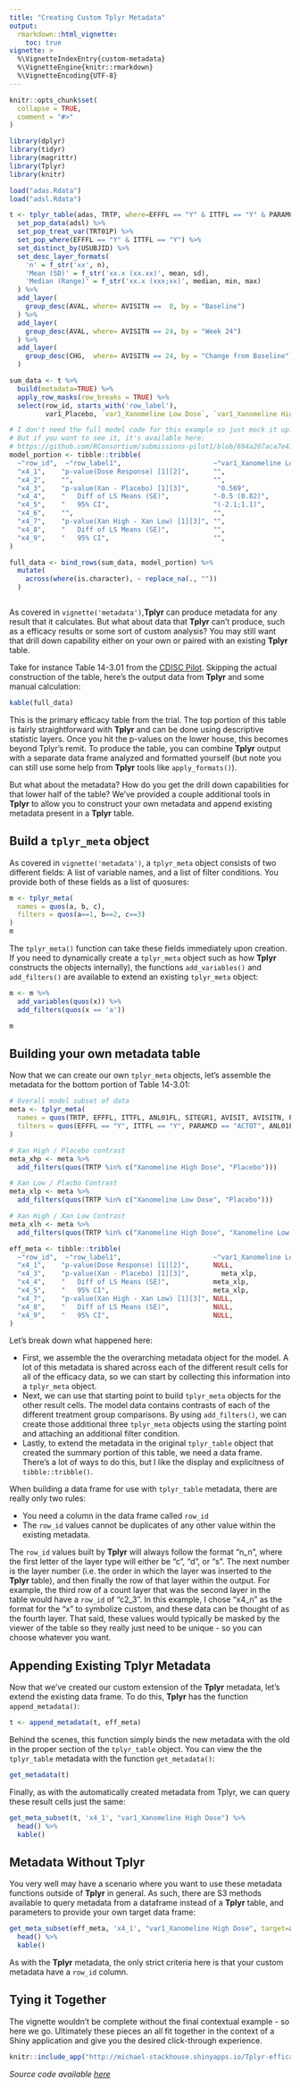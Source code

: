```yaml
---
title: "Creating Custom Tplyr Metadata"
output: 
  rmarkdown::html_vignette:
    toc: true
vignette: >
  %\VignetteIndexEntry{custom-metadata}
  %\VignetteEngine{knitr::rmarkdown}
  %\VignetteEncoding{UTF-8}
---
```


```r
knitr::opts_chunk$set(
  collapse = TRUE,
  comment = "#>"
)
```

```r
library(dplyr)
library(tidyr)
library(magrittr)
library(Tplyr)
library(knitr)
```

```r
load("adas.Rdata")
load("adsl.Rdata")

t <- tplyr_table(adas, TRTP, where=EFFFL == "Y" & ITTFL == "Y" & PARAMCD == "ACTOT" & ANL01FL == "Y") %>% 
  set_pop_data(adsl) %>% 
  set_pop_treat_var(TRT01P) %>% 
  set_pop_where(EFFFL == "Y" & ITTFL == "Y") %>% 
  set_distinct_by(USUBJID) %>% 
  set_desc_layer_formats(
    'n' = f_str('xx', n),
    'Mean (SD)' = f_str('xx.x (xx.xx)', mean, sd),
    'Median (Range)' = f_str('xx.x (xxx;xx)', median, min, max)
  ) %>% 
  add_layer(
    group_desc(AVAL, where= AVISITN ==  0, by = "Baseline")
  ) %>% 
  add_layer(
    group_desc(AVAL, where= AVISITN == 24, by = "Week 24")
  ) %>% 
  add_layer(
    group_desc(CHG,  where= AVISITN == 24, by = "Change from Baseline")
  )

sum_data <- t %>% 
  build(metadata=TRUE) %>% 
  apply_row_masks(row_breaks = TRUE) %>% 
  select(row_id, starts_with('row_label'), 
         var1_Placebo, `var1_Xanomeline Low Dose`, `var1_Xanomeline High Dose`)

# I don't need the full model code for this example so just mock it up. 
# But if you want to see it, it's available here:
# https://github.com/RConsortium/submissions-pilot1/blob/694a207aca7e419513ffe16f6f5873526da1bdcb/R/eff_models.R#L17
model_portion <- tibble::tribble(
  ~"row_id",  ~"row_label1",                       ~"var1_Xanomeline Low Dose", ~"var1_Xanomeline High Dose",
  "x4_1",    "p-value(Dose Response) [1][2]",      "",                          "0.245",
  "x4_2",    "",                                   "",                          "",
  "x4_3",    "p-value(Xan - Placebo) [1][3]",	    "0.569",    	               "0.233",
  "x4_4",    "   Diff of LS Means (SE)",           "-0.5 (0.82)",               "-1.0 (0.84)",
  "x4_5",    "   95% CI",                          "(-2.1;1.1)",                "(-2.7;0.7)",
  "x4_6",    "",                                   "",                          "",
  "x4_7",    "p-value(Xan High - Xan Low) [1][3]", "",                          "0.520",
  "x4_8",    "   Diff of LS Means (SE)",           "",                          "-0.5 (0.84)",
  "x4_9",    "   95% CI",                          "",                          "(-2.2;1.1)"
)

full_data <- bind_rows(sum_data, model_portion) %>% 
  mutate(
    across(where(is.character), ~ replace_na(., ""))
  )



```

As covered in `vignette('metadata')`,**Tplyr** can produce metadata for any result that it calculates. But what about data that **Tplyr** can't produce, such as a efficacy results or some sort of custom analysis? You may still want that drill down capability either on your own or paired with an existing **Tplyr** table.

Take for instance Table 14-3.01 from the [CDISC Pilot](https://github.com/atorus-research/CDISC_pilot_replication). Skipping the actual construction of the table, here's the output data from **Tplyr** and some manual calculation:

```r
kable(full_data)
```

This is the primary efficacy table from the trial. The top portion of this table is fairly straightforward with **Tplyr** and can be done using descriptive statistic layers. Once you hit the p-values on the lower house, this becomes beyond Tplyr's remit. To produce the table, you can combine **Tplyr** output with a separate data frame analyzed and formatted yourself (but note you can still use some help from **Tplyr** tools like `apply_formats()`). 

But what about the metadata? How do you get the drill down capabilities for that lower half of the table? We've provided a couple additional tools in **Tplyr** to allow you to construct your own metadata and append existing metadata present in a **Tplyr** table.

## Build a `tplyr_meta` object

As covered in `vignette('metadata')`, a `tplyr_meta` object consists of two different fields: A list of variable names, and a list of filter conditions. You provide both of these fields as a list of quosures:

```r
m <- tplyr_meta(
  names = quos(a, b, c),
  filters = quos(a==1, b==2, c==3)
)
m
```

The `tplyr_meta()` function can take these fields immediately upon creation. If you need to dynamically create a `tplyr_meta` object such as how **Tplyr** constructs the objects internally), the functions `add_variables()` and `add_filters()` are available to extend an existing `tplyr_meta` object:

```r
m <- m %>% 
  add_variables(quos(x)) %>% 
  add_filters(quos(x == 'a'))

m
```

## Building your own metadata table

Now that we can create our own `tplyr_meta` objects, let's assemble the metadata for the bottom portion of Table 14-3.01:

```r
# Overall model subset of data
meta <- tplyr_meta(
  names = quos(TRTP, EFFFL, ITTFL, ANL01FL, SITEGR1, AVISIT, AVISITN, PARAMCD, AVAL, BASE, CHG),
  filters = quos(EFFFL == "Y", ITTFL == "Y", PARAMCD == "ACTOT", ANL01FL == "Y", AVISITN == 24)
)

# Xan High / Placebo contrast
meta_xhp <- meta %>% 
  add_filters(quos(TRTP %in% c("Xanomeline High Dose", "Placebo")))

# Xan Low / Placbo Contrast
meta_xlp <- meta %>% 
  add_filters(quos(TRTP %in% c("Xanomeline Low Dose", "Placebo")))

# Xan High / Xan Low Contrast
meta_xlh <- meta %>% 
  add_filters(quos(TRTP %in% c("Xanomeline High Dose", "Xanomeline Low Dose")))

eff_meta <- tibble::tribble(
  ~"row_id",  ~"row_label1",                       ~"var1_Xanomeline Low Dose", ~"var1_Xanomeline High Dose",
  "x4_1",    "p-value(Dose Response) [1][2]",      NULL,                        meta,
  "x4_3",    "p-value(Xan - Placebo) [1][3]",	     meta_xlp,    	              meta_xhp,
  "x4_4",    "   Diff of LS Means (SE)",           meta_xlp,                    meta_xhp,
  "x4_5",    "   95% CI",                          meta_xlp,                    meta_xhp,
  "x4_7",    "p-value(Xan High - Xan Low) [1][3]", NULL,                        meta_xlh,
  "x4_8",    "   Diff of LS Means (SE)",           NULL,                        meta_xlh,
  "x4_9",    "   95% CI",                          NULL,                        meta_xlh
)
```

Let's break down what happened here:

- First, we assemble the the overarching metadata object for the model. A lot of this metadata is shared across each of the different result cells for all of the efficacy data, so we can start by collecting this information into a `tplyr_meta` object.
- Next, we can use that starting point to build `tplyr_meta` objects for the other result cells. The model data contains contrasts of each of the different treatment group comparisons. By using `add_filters()`, we can create those additional three `tplyr_meta` objects using the starting point and attaching an additional filter condition.
- Lastly, to extend the metadata in the original `tplyr_table` object that created the summary portion of this table, we need a data frame. There's a lot of ways to do this, but I like the display and explicitness of `tibble::tribble()`.

When building a data frame for use with `tplyr_table` metadata, there are really only two rules:

- You need a column in the data frame called `row_id`
- The `row_id` values cannot be duplicates of any other value within the existing metadata.

The `row_id` values built by **Tplyr** will always follow the format "<first letter of layer type>n_n", where the first letter of the layer type will either be "c", "d", or "s". The next number is the layer number (i.e. the order in which the layer was inserted to the **Tplyr** table), and then finally the row of that layer within the output. For example, the third row of a count layer that was the second layer in the table would have a `row_id` of "c2_3". In this example, I chose "x4_n" as the format for the "x" to symbolize custom, and these data can be thought of as the fourth layer. That said, these values would typically be masked by the viewer of the table so they really just need to be unique - so you can choose whatever you want.

## Appending Existing **Tplyr** Metadata 

Now that we've created our custom extension of the **Tplyr** metadata, let's extend the existing data frame. To do this, **Tplyr** has the function `append_metadata()`:

```r
t <- append_metadata(t, eff_meta)
```

Behind the scenes, this function simply binds the new metadata with the old in the proper section of the `tplyr_table` object. You can view the the `tplyr_table` metadata with the function `get_metadata()`:

```r
get_metadata(t)
```

Finally, as with the automatically created metadata from Tplyr, we can query these result cells just the same:

```r
get_meta_subset(t, 'x4_1', "var1_Xanomeline High Dose") %>% 
  head() %>% 
  kable()
```

## Metadata Without Tplyr

You very well may have a scenario where you want to use these metadata functions outside of **Tplyr** in general. As such, there are S3 methods available to query metadata from a dataframe instead of a **Tplyr** table, and parameters to provide your own target data frame:

```r
get_meta_subset(eff_meta, 'x4_1', "var1_Xanomeline High Dose", target=adas) %>% 
  head() %>% 
  kable()
```

As with the **Tplyr** metadata, the only strict criteria here is that your custom metadata have a `row_id` column.

## Tying it Together

The vignette wouldn't be complete without the final contextual example - so here we go. Ultimately these pieces an all fit together in the context of a Shiny application and give you the desired click-through experience.

```r
knitr::include_app("http://michael-stackhouse.shinyapps.io/Tplyr-efficacy-shiny-demo", height = "900px")
```

_Source code available [here](https://github.com/atorus-research/Tplyr-efficacy-shiny-demo)_
